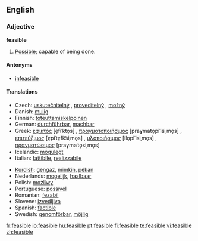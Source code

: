 ==English==

===Adjective===
'''feasible'''

# [[possible|Possible]]; capable of being done.

====Antonyms====
*[[infeasible]]

====Translations====
{{trans-top|possible, capable of being done}}
*Czech: [[uskutečnitelný]] {{m}}, [[proveditelný]] {{m}}, [[možný]] {{m}}
*Danish: [[mulig]]
*Finnish: [[toteuttamiskelpoinen]]
*German: [[durchführbar]], [[machbar]]
*Greek: [[εφικτός]] [e̞fiˈkto̞s] {{m}}, [[πραγματοποιήσιμος]] [praɣmato̞piˈisiˌmo̞s] {{m}}, [[επιτεύξιμος]] [e̞piˈte̞fk͡siˌmo̞s] {{m}}, [[υλοποιήσιμος]] [ilo̞piˈisiˌmo̞s] {{m}}, [[πραγματώσιμος]] [praɣmaˈto̞siˌmo̞s] {{m}}
*Icelandic: [[mögulegt]]
*Italian: [[fattibile]], [[realizzabile]]
{{trans-mid}}
*[[Kurdish]]: [[gengaz]], [[mimkin]], [[pêkan]]
*Nederlands: [[mogelijk]], [[haalbaar]]
*Polish: [[możliwy]]
*Portuguese: [[possível]]
*Romanian: [[fezabil]]
*Slovene: [[izvedljivo]]
*Spanish: [[factible]]
*Swedish: [[genomförbar]], [[möjlig]]
{{trans-bottom}}

[[fr:feasible]]
[[io:feasible]]
[[hu:feasible]]
[[pt:feasible]]
[[fi:feasible]]
[[te:feasible]]
[[vi:feasible]]
[[zh:feasible]]